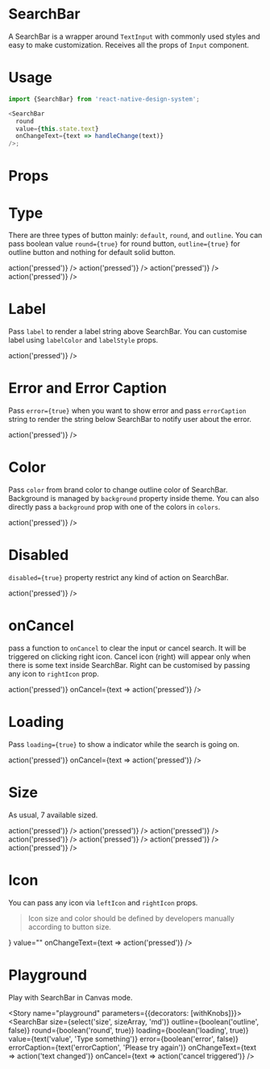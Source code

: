 
<Meta title="SearchBar" component={SearchBar} />

# SearchBar

A SearchBar is a wrapper around `TextInput` with commonly used styles and easy to make customization. Receives all the props of `Input` component.

# Usage

```js
import {SearchBar} from 'react-native-design-system';

<SearchBar
  round
  value={this.state.text}
  onChangeText={text => handleChange(text)}
/>;
```

# Props

<Props of={SearchBar} />

# Type

There are three types of button mainly: `default`, `round`, and `outline`. You can pass boolean value `round={true}` for round button, `outline={true}` for outline button and nothing for default solid button.

<Preview>
  <Story name="type">
    <Stack>
      <SearchBar value="" onChangeText={text => action('pressed')} />
      <SearchBar round value="" onChangeText={text => action('pressed')} />
      <SearchBar outline value="" onChangeText={text => action('pressed')} />
      <SearchBar
        outline
        round
        value=""
        onChangeText={text => action('pressed')}
      />
    </Stack>
  </Story>
</Preview>

# Label

Pass `label` to render a label string above SearchBar. You can customise label using `labelColor` and `labelStyle` props.

<Preview>
  <Story name="label">
    <SearchBar
      outline
      label="Username"
      placeholder="Enter Username"
      value=""
      onChangeText={text => action('pressed')}
    />
  </Story>
</Preview>

# Error and Error Caption

Pass `error={true}` when you want to show error and pass `errorCaption` string to render the string below SearchBar to notify user about the error.

<Preview>
  <Story name="error">
    <SearchBar
      outline
      error={true}
      value=""
      errorCaption="Please try again"
      onChangeText={text => action('pressed')}
    />
  </Story>
</Preview>

# Color

Pass `color` from brand color to change outline color of SearchBar. Background is managed by `background` property inside theme. You can also directly pass a `background` prop with one of the colors in `colors`.

<Preview>
  <Story name="color">
    <SearchBar
      outline
      color="secondary"
      placeholder="Enter username"
      value=""
      onChangeText={text => action('pressed')}
    />
  </Story>
</Preview>

# Disabled

`disabled={true}` property restrict any kind of action on SearchBar.

<Preview>
  <Story name="disabled">
    <SearchBar
      outline
      disabled
      placeholder="Enter username"
      value=""
      onChangeText={text => action('pressed')}
    />
  </Story>
</Preview>

# onCancel

pass a function to `onCancel` to clear the input or cancel search. It will be triggered on clicking right icon. Cancel icon (right) will appear only when there is some text inside SearchBar. Right can be customised by passing any icon to `rightIcon` prop.

<Preview>
  <Story name="onCancel">
    <SearchBar
      outline
      value="I typed something..."
      onChangeText={text => action('pressed')}
      onCancel={text => action('pressed')}
    />
  </Story>
</Preview>

# Loading

Pass `loading={true}` to show a indicator while the search is going on.

<Preview>
  <Story name="loading">
    <SearchBar
      round
      value="Searching for something..."
      loading={true}
      onChangeText={text => action('pressed')}
      onCancel={text => action('pressed')}
    />
  </Story>
</Preview>

# Size

As usual, 7 available sized.

<Preview>
  <Story name="size">
    <Stack>
      <SearchBar
        outline
        size="xs"
        placeholder="Enter username"
        value=""
        loading
        onChangeText={text => action('pressed')}
      />
      <SearchBar
        outline
        size="xs"
        placeholder="Enter username"
        value=""
        loading
        onChangeText={text => action('pressed')}
      />
      <SearchBar
        outline
        size="sm"
        placeholder="Enter username"
        value=""
        loading
        onChangeText={text => action('pressed')}
      />
      <SearchBar
        outline
        size="md"
        placeholder="Enter username"
        value=""
        loading
        onChangeText={text => action('pressed')}
      />
      <SearchBar
        outline
        size="lg"
        placeholder="Enter username"
        value=""
        loading
        onChangeText={text => action('pressed')}
      />
      <SearchBar
        outline
        size="xl"
        placeholder="Enter username"
        value=""
        loading
        onChangeText={text => action('pressed')}
      />
      <SearchBar
        outline
        size="2xl"
        placeholder="Enter username"
        value=""
        loading
        onChangeText={text => action('pressed')}
      />
    </Stack>
  </Story>
</Preview>

# Icon

You can pass any icon via `leftIcon` and `rightIcon` props.

> Icon size and color should be defined by developers manually according to button size.

<Preview>
  <Story name="icon">
    <SearchBar
      outline
      placeholder="Search for location"
      leftIcon={<Feather name="crosshair" size={22} color="gray" />}
      value=""
      onChangeText={text => action('pressed')}
    />
  </Story>
</Preview>

# Playground

Play with SearchBar in Canvas mode.

<Story name="playground" parameters={{decorators: [withKnobs]}}>
  <SearchBar
    size={select('size', sizeArray, 'md')}
    outline={boolean('outline', false)}
    round={boolean('round', true)}
    loading={boolean('loading', true)}
    value={text('value', 'Type something')}
    error={boolean('error', false)}
    errorCaption={text('errorCaption', 'Please try again')}
    onChangeText={text => action('text changed')}
    onCancel={text => action('cancel triggered')}
  />
</Story>

